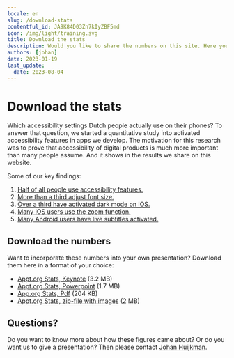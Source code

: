 ```yaml
---
locale: en
slug: /download-stats
contentful_id: JA9K84D03Zn7kIyZBF5md
icon: /img/light/training.svg
title: Download the stats
description: Would you like to share the numbers on this site. Here you can download the latest numbers in a format of your choice.
authors: [johan]
date: 2023-01-19
last_update:
  date: 2023-08-04
---
```


# Download the stats

Which accessibility settings Dutch people actually use on their phones? To answer that question, we started a quantitative study into activated accessibility features in apps we develop. The motivation for this research was to prove that accessibility of digital products is much more important than many people assume. And it shows in the results we share on this website.

Some of our key findings:

1. [Half of all people use accessibility features.](/en/stats)
2. [More than a third adjust font size.](/en/stats/font-size)
3. [Over a third have activated dark mode on iOS.](/en/stats/dark-mode)
4. [Many iOS users use the zoom function.](/en/stats/zoom)
5. [Many Android users have live subtitles activated.](/en/stats/closed-captions)

## Download the numbers

Want to incorporate these numbers into your own presentation? Download them here in a format of your choice:

- [Appt.org Stats, Keynote](https://drive.google.com/file/d/1_ZhPGxDbf3TU-jpU1aPz9i2-oioeEltk/view?usp=drive_link) (3.2 MB)
- [Appt.org Stats, Powerpoint](https://docs.google.com/presentation/d/1PP8SD3LrPdxFz_1zyzYvmR9EF5hsaevh/edit?usp=drive_link&ouid=111501768277630608431&rtpof=true&sd=true) (1.7 MB)
- [App.org Stats, Pdf](https://drive.google.com/file/d/1OjeB8uWVidi3zM8kEj6LoBuPJFdjc2lx/view?usp=drive_link) (204 KB)
- [Appt.org Stats, zip-file with images](https://drive.google.com/file/d/1l00w426HlFR4Rw92iwa-SKHgR7IVXQOT/view?usp=drive_link) (2 MB)

## Questions?

Do you want to know more about how these figures came about? Or do you want us to give a presentation? Then please contact [Johan Huijkman](mailto:johan@q42.nl).
